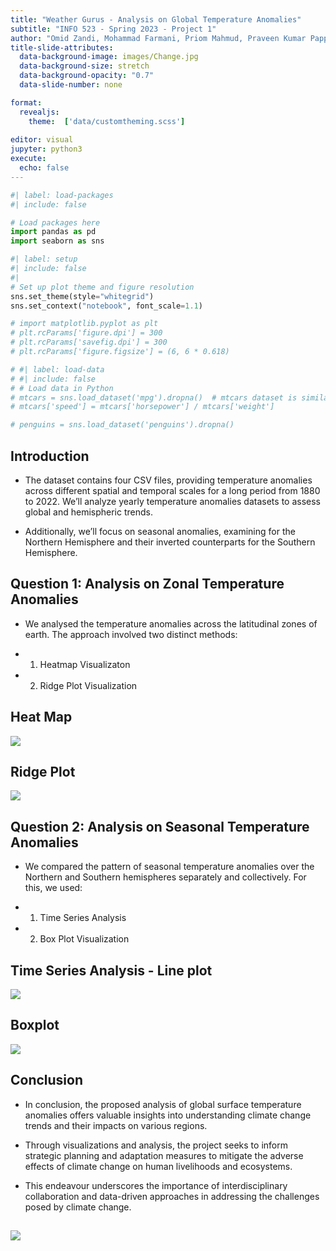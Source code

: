 ```yaml
---
title: "Weather Gurus - Analysis on Global Temperature Anomalies"
subtitle: "INFO 523 - Spring 2023 - Project 1"
author: "Omid Zandi, Mohammad Farmani, Priom Mahmud, Praveen Kumar Pappala, Deema Albluwi, and Remi Hendershott"
title-slide-attributes:
  data-background-image: images/Change.jpg
  data-background-size: stretch
  data-background-opacity: "0.7"
  data-slide-number: none

format:
  revealjs:
    theme:  ['data/customtheming.scss']
  
editor: visual
jupyter: python3
execute:
  echo: false
---
```


```python
#| label: load-packages
#| include: false

# Load packages here
import pandas as pd
import seaborn as sns

```

```python
#| label: setup
#| include: false
#| 
# Set up plot theme and figure resolution
sns.set_theme(style="whitegrid")
sns.set_context("notebook", font_scale=1.1)

# import matplotlib.pyplot as plt
# plt.rcParams['figure.dpi'] = 300
# plt.rcParams['savefig.dpi'] = 300
# plt.rcParams['figure.figsize'] = (6, 6 * 0.618)
```

```python
# #| label: load-data
# #| include: false
# # Load data in Python
# mtcars = sns.load_dataset('mpg').dropna()  # mtcars dataset is similar to the mpg dataset from seaborn
# mtcars['speed'] = mtcars['horsepower'] / mtcars['weight']

# penguins = sns.load_dataset('penguins').dropna()
```


## Introduction

-   The dataset contains four CSV files, providing temperature anomalies across different spatial and temporal scales for a long period from 1880 to 2022. We'll analyze yearly  temperature anomalies datasets to assess global and hemispheric trends. 

-   Additionally, we'll focus on seasonal anomalies, examining for the Northern Hemisphere and their inverted counterparts for the Southern Hemisphere. 

## Question 1:  Analysis on Zonal Temperature Anomalies

- We analysed the temperature anomalies across the latitudinal zones of earth. The approach involved two distinct methods: 

-   1. Heatmap Visualizaton
-   2. Ridge Plot Visualization

## Heat Map
![](images/Heatmap.jpg){fig-align="center"}


## Ridge Plot

![](images/Ridge.jpg){fig-align="center"}


<!-- ```{python}
#| label: Ridgeplots

# Define the desired order for the latitude ranges
lat_order = ['64N-90N', '44N-64N', '24N-44N', 'EQU-24N', '24S-EQU', '44S-24S', '64S-44S', '90S-64S']

# Ensure that the 'lat_range' column is of categorical type and set the categories and their order
data['lat_range'] = pd.Categorical(data['lat_range'], categories=lat_order, ordered=True)

# Create the ridgeline plot with the specified order
fig, axes = joypy.joyplot(
    data=data, 
    by='lat_range', 
    column='temp_dev',
    colormap=cm.viridis, 
    figsize=(12, 8),
    alpha=0.6,
    linewidth=1
)

plt.title('Ridgeline Plot of Temperature Deviations by Latitude Range', fontsize=14, pad=0)
plt.xlabel('Temperature Annomaly')
plt.xlim(-3, 3)

plt.savefig('./images/Ridge.jpg')
plt.show()
``` -->

## Question 2: Analysis on Seasonal Temperature Anomalies

- We compared the pattern of seasonal temperature anomalies over the Northern and Southern hemispheres separately and collectively. For this, we used:

-   1. Time Series Analysis
-   2. Box Plot Visualization



## Time Series Analysis - Line plot
![](./images/timeseis.jpg){fig-align="center"}


## Boxplot
![](./images/boxplot.jpg){fig-align="center"}


## Conclusion

- In conclusion, the proposed analysis of global surface temperature anomalies offers valuable insights into understanding climate change trends and their impacts on various regions. 

- Through visualizations and analysis, the project seeks to inform strategic planning and adaptation measures to mitigate the adverse effects of climate change on human livelihoods and ecosystems. 

- This endeavour underscores the importance of interdisciplinary collaboration and data-driven approaches in addressing the challenges posed by climate change.

## 
![](images/thank-you.webp){fig-align="center"}